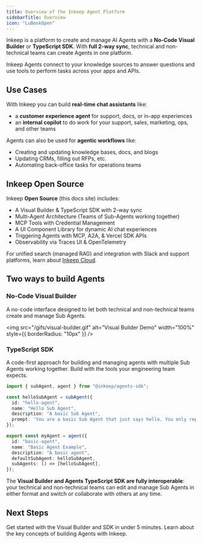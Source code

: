 ```yaml
---
title: Overview of the Inkeep Agent Platform
sidebarTitle: Overview
icon: "LuBookOpen"
---
```


Inkeep is a platform to create and manage AI Agents with a **No-Code Visual Builder** or **TypeScript SDK**. With **full 2-way sync**, technical and non-technical teams can create Agents in one platform.

Inkeep Agents connect to your knowledge sources to answer questions and use tools to perform tasks across your apps and APIs.

## Use Cases

With Inkeep you can build **real-time chat assistants** like:
- a **customer experience agent** for support, docs, or in-app experiences
- an **internal copilot** to do work for your support, sales, marketing, ops, and other teams

Agents can also be used for **agentic workflows** like:
- Creating and updating knowledge bases, docs, and blogs
- Updating CRMs, filling out RFPs, etc.
- Automating back-office tasks for operations teams

## Inkeep Open Source

Inkeep **Open Source** (this docs site) includes:
- A Visual Builder & TypeScript SDK with 2-way sync
- Multi-Agent Architecture (Teams of Sub-Agents working together)
- MCP Tools with Credential Management
- A UI Component Library for dynamic AI chat experiences
- Triggering Agents with MCP, A2A, & Vercel SDK APIs
- Observability via Traces UI & OpenTelemetry

For unified search (managed RAG) and integration with Slack and support platforms, learn about [Inkeep Cloud](https://inkeep.com/get-started).

## Two ways to build Agents

### No-Code Visual Builder

A no-code interface designed to let both technical and non-technical teams create and manage Sub Agents.

<img
  src="/gifs/visual-builder.gif"
  alt="Visual Builder Demo"
  width="100%"
  style={{ borderRadius: "10px" }}
/>

### TypeScript SDK

A code-first approach for building and managing agents with multiple Sub Agents working together. Build with the tools your engineering team expects.

   ```typescript
   import { subAgent, agent } from "@inkeep/agents-sdk";

   const helloSubAgent = subAgent({
     id: "hello-agent",
     name: "Hello Sub Agent",
     description: "A basic Sub Agent",
     prompt: 'You are a basic Sub Agent that just says hello. You only reply with the word "hello", but you may do it in different variations like h3110, h3110w0rld, h3110w0rld! etc...',
   });

   export const myAgent = agent({
     id: "basic-agent",
     name: "Basic Agent Example",
     description: "A basic agent",
     defaultSubAgent: helloSubAgent,
     subAgents: () => [helloSubAgent],
   });
   ```

The **Visual Builder and Agents TypeScript SDK are fully interoperable**: your technical and non-technical teams can edit and manage Sub Agents in either format and switch or collaborate with others at any time.

## Next Steps

<Cards>
  <Card title="Follow the Quick Start" icon="LuZap" href="/quick-start">
    Get started with the Visual Builder and SDK in under 5 minutes.
  </Card>
  <Card title="Conceptual Overview" icon="LuLightbulb" href="/concepts">
    Learn about the key concepts of building Agents with Inkeep.
  </Card>
</Cards

>
